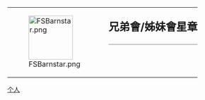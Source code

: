 {| style="border: 1px solid {{{border|gray}}}; background-color: {{{color|#fdffe7}}};"
|rowspan="2" valign="middle" | [[File:FSBarnstar.png|100px]]
|rowspan="2" |
|style="font-size: x-large; padding: 0; vertical-align: middle; height: 1.1em;" | '''兄弟會/姊妹會星章'''
|-
|style="vertical-align: middle; border-top: 1px solid gray;" | {{{1}}}
|}

<noinclude>
[[Category:維基星章模板|个人]]
</noinclude>